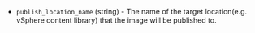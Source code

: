<!-- Code generated from the comments of the ValidatePublishConfig struct in builder/vsphere/supervisor/step_validate_publish.go; DO NOT EDIT MANUALLY -->

- `publish_location_name` (string) - The name of the target location(e.g. vSphere content library) that the image will be published to.

<!-- End of code generated from the comments of the ValidatePublishConfig struct in builder/vsphere/supervisor/step_validate_publish.go; -->
